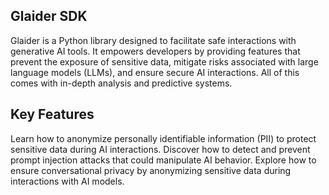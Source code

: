 
## Glaider SDK

Glaider is a Python library designed to facilitate safe interactions with generative AI tools. It empowers developers by providing features that prevent the exposure of sensitive data, mitigate risks associated with large language models (LLMs), and ensure secure AI interactions. All of this comes with in-depth analysis and predictive systems.

## Key Features

<CardGroup cols={1}>
  <Card
    title="Anonymization of PII and Sensitive Information"
    icon="user-secret"
    href="/docs/anonymization"
  >
    Learn how to anonymize personally identifiable information (PII) to protect sensitive data during AI interactions.
  </Card>
  <Card
    title="Prompt Injection Detection and Prevention"
    icon="shield-halved"
    href="/use-cases/features/prompt-injection-protection"
  >
    Discover how to detect and prevent prompt injection attacks that could manipulate AI behavior.
  </Card>
  <Card
    title="Conversational Privacy Using Anonymization"
    icon="comments"
    href="/docs/conversational-privacy"
  >
    Explore how to ensure conversational privacy by anonymizing sensitive data during interactions with AI models.
  </Card>
</CardGroup>
